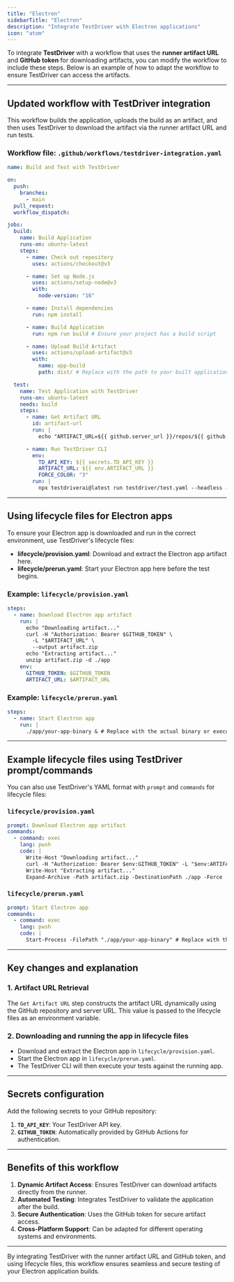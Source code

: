 ```yaml
---
title: "Electron"
sidebarTitle: "Electron"
description: "Integrate TestDriver with Electron applications"
icon: "atom"
---
```


To integrate **TestDriver** with a workflow that uses the **runner artifact URL** and **GitHub token** for downloading artifacts, you can modify the workflow to include these steps. Below is an example of how to adapt the workflow to ensure TestDriver can access the artifacts.

---

## Updated workflow with TestDriver integration

This workflow builds the application, uploads the build as an artifact, and then uses TestDriver to download the artifact via the runner artifact URL and run tests.

### Workflow file: `.github/workflows/testdriver-integration.yaml`

```yaml
name: Build and Test with TestDriver

on:
  push:
    branches:
      - main
  pull_request:
  workflow_dispatch:

jobs:
  build:
    name: Build Application
    runs-on: ubuntu-latest
    steps:
      - name: Check out repository
        uses: actions/checkout@v3

      - name: Set up Node.js
        uses: actions/setup-node@v3
        with:
          node-version: "16"

      - name: Install dependencies
        run: npm install

      - name: Build Application
        run: npm run build # Ensure your project has a build script

      - name: Upload Build Artifact
        uses: actions/upload-artifact@v3
        with:
          name: app-build
          path: dist/ # Replace with the path to your built application

  test:
    name: Test Application with TestDriver
    runs-on: ubuntu-latest
    needs: build
    steps:
      - name: Get Artifact URL
        id: artifact-url
        run: |
          echo "ARTIFACT_URL=${{ github.server_url }}/repos/${{ github.repository }}/actions/artifacts" >> $GITHUB_ENV

      - name: Run TestDriver CLI
        env:
          TD_API_KEY: ${{ secrets.TD_API_KEY }}
          ARTIFACT_URL: ${{ env.ARTIFACT_URL }}
          FORCE_COLOR: "3"
        run: |
          npx testdriverai@latest run testdriver/test.yaml --headless --key "$TD_API_KEY"
```

---

## Using lifecycle files for Electron apps

To ensure your Electron app is downloaded and run in the correct environment, use TestDriver's lifecycle files:

- **lifecycle/provision.yaml**: Download and extract the Electron app artifact here.
- **lifecycle/prerun.yaml**: Start your Electron app here before the test begins.

### Example: `lifecycle/provision.yaml`

```yaml
steps:
  - name: Download Electron app artifact
    run: |
      echo "Downloading artifact..."
      curl -H "Authorization: Bearer $GITHUB_TOKEN" \
        -L "$ARTIFACT_URL" \
        --output artifact.zip
      echo "Extracting artifact..."
      unzip artifact.zip -d ./app
    env:
      GITHUB_TOKEN: $GITHUB_TOKEN
      ARTIFACT_URL: $ARTIFACT_URL
```

### Example: `lifecycle/prerun.yaml`

```yaml
steps:
  - name: Start Electron app
    run: |
      ./app/your-app-binary & # Replace with the actual binary or executable path
```

---

## Example lifecycle files using TestDriver prompt/commands

You can also use TestDriver's YAML format with `prompt` and `commands` for lifecycle files:

### `lifecycle/provision.yaml`

```yaml
prompt: Download Electron app artifact
commands:
  - command: exec
    lang: pwsh
    code: |
      Write-Host "Downloading artifact..."
      curl -H "Authorization: Bearer $env:GITHUB_TOKEN" -L "$env:ARTIFACT_URL" --output artifact.zip
      Write-Host "Extracting artifact..."
      Expand-Archive -Path artifact.zip -DestinationPath ./app -Force
```

### `lifecycle/prerun.yaml`

```yaml
prompt: Start Electron app
commands:
  - command: exec
    lang: pwsh
    code: |
      Start-Process -FilePath "./app/your-app-binary" # Replace with the actual binary or executable path
```

---

## Key changes and explanation

### 1. **Artifact URL Retrieval**

The `Get Artifact URL` step constructs the artifact URL dynamically using the GitHub repository and server URL. This value is passed to the lifecycle files as an environment variable.

### 2. **Downloading and running the app in lifecycle files**

- Download and extract the Electron app in `lifecycle/provision.yaml`.
- Start the Electron app in `lifecycle/prerun.yaml`.
- The TestDriver CLI will then execute your tests against the running app.

---

## Secrets configuration

Add the following secrets to your GitHub repository:

1. **`TD_API_KEY`**: Your TestDriver API key.
2. **`GITHUB_TOKEN`**: Automatically provided by GitHub Actions for authentication.

---

## Benefits of this workflow

1. **Dynamic Artifact Access**: Ensures TestDriver can download artifacts directly from the runner.
2. **Automated Testing**: Integrates TestDriver to validate the application after the build.
3. **Secure Authentication**: Uses the GitHub token for secure artifact access.
4. **Cross-Platform Support**: Can be adapted for different operating systems and environments.

---

By integrating TestDriver with the runner artifact URL and GitHub token, and using lifecycle files, this workflow ensures seamless and secure testing of your Electron application builds.

